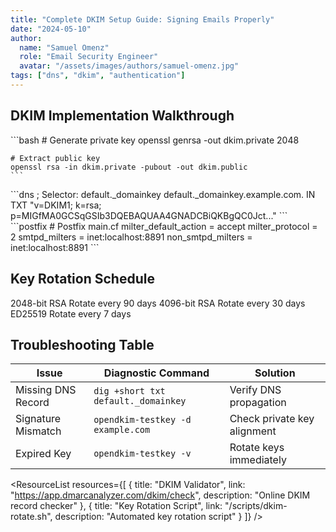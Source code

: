 ```yaml
---
title: "Complete DKIM Setup Guide: Signing Emails Properly"
date: "2024-05-10"
author: 
  name: "Samuel Omenz"
  role: "Email Security Engineer"
  avatar: "/assets/images/authors/samuel-omenz.jpg"
tags: ["dns", "dkim", "authentication"]
---
```



## DKIM Implementation Walkthrough

<Steps>
  <Step title="Key Generation">
    ```bash
    # Generate private key
    openssl genrsa -out dkim.private 2048
    
    # Extract public key
    openssl rsa -in dkim.private -pubout -out dkim.public
    ```
  </Step>

  <Step title="DNS Configuration">
    ```dns
    ; Selector: default._domainkey
    default._domainkey.example.com. IN TXT 
    "v=DKIM1; k=rsa; p=MIGfMA0GCSqGSIb3DQEBAQUAA4GNADCBiQKBgQC0Jct..."
    ```
  </Step>

  <Step title="Server Integration">
    ```postfix
    # Postfix main.cf
    milter_default_action = accept
    milter_protocol = 2
    smtpd_milters = inet:localhost:8891
    non_smtpd_milters = inet:localhost:8891
    ```
  </Step>
</Steps>

## Key Rotation Schedule

<CardGroup cols={3}>
  <Card title="Standard">
    2048-bit RSA  
    Rotate every 90 days
  </Card>
  
  <Card title="High Security">
    4096-bit RSA  
    Rotate every 30 days
  </Card>
  
  <Card title="Experimental">
    ED25519  
    Rotate every 7 days
  </Card>
</CardGroup>

## Troubleshooting Table

| Issue                 | Diagnostic Command              | Solution                     |
|-----------------------|---------------------------------|------------------------------|
| Missing DNS Record    | `dig +short txt default._domainkey` | Verify DNS propagation       |
| Signature Mismatch    | `opendkim-testkey -d example.com`   | Check private key alignment  |
| Expired Key           | `opendkim-testkey -v`               | Rotate keys immediately      |

<ResourceList
  resources={[
    {
      title: "DKIM Validator",
      link: "https://app.dmarcanalyzer.com/dkim/check",
      description: "Online DKIM record checker"
    },
    {
      title: "Key Rotation Script",
      link: "/scripts/dkim-rotate.sh",
      description: "Automated key rotation script"
    }
  ]}
/>